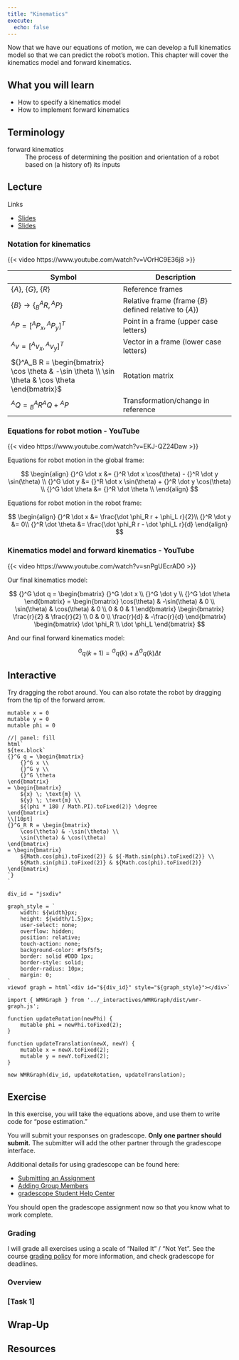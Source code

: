 ```yaml
---
title: "Kinematics"
execute:
  echo: false
---
```


Now that we have our equations of motion, we can develop a full kinematics model so that we can predict the robot's motion. This chapter will cover the kinematics model and forward kinematics.

## What you will learn

- How to specify a kinematics model
- How to implement forward kinematics

## Terminology

forward kinematics
: The process of determining the position and orientation of a robot based on (a history of) its inputs

## Lecture

Links

- [Slides](../_static/lectures/14-Kinematics.pptx)
- [Slides](../_static/lectures/14-Kinematics.pdf)

### Notation for kinematics

{{< video https://www.youtube.com/watch?v=VOrHC9E36j8 >}}

| Symbol | Description |
| --- | --- |
| $\{A\}$, $\{G\}$, $\{R\}$ | Reference frames |
| $\{B\} \rightarrow \{{}^A_B R, {}^A P\}$ | Relative frame (frame $\{B\}$ defined relative to $\{A\}$) |
| ${}^A P = [{}^A P_x, {}^A P_y]^T$ | Point in a frame (upper case letters) |
| ${}^A v = [{}^A v_x, {}^A v_y]^T$ | Vector in a frame (lower case letters) |
| ${}^A_B R = \begin{bmatrix} \cos \theta & -\sin \theta \\ \sin \theta & \cos \theta \end{bmatrix}$ | Rotation matrix |
| ${}^A Q = {}^A_B R {}^A Q + {}^A P$ | Transformation/change in reference |

### Equations for robot motion - YouTube

{{< video https://www.youtube.com/watch?v=EKJ-QZ24Daw >}}

Equations for robot motion in the global frame:

$$
\begin{align}
{}^G \dot x &= {}^R \dot x \cos(\theta) - {}^R \dot y \sin(\theta) \\
{}^G \dot y &= {}^R \dot x \sin(\theta) + {}^R \dot y \cos(\theta) \\
{}^G \dot \theta &= {}^R \dot \theta \\
\end{align}
$$

Equations for robot motion in the robot frame:

$$
\begin{align}
{}^R \dot x &= \frac{\dot \phi_R r + \phi_L r}{2}\\
{}^R \dot y &= 0\\
{}^R \dot \theta &= \frac{\dot \phi_R r - \dot \phi_L r}{d}
\end{align}
$$

### Kinematics model and forward kinematics - YouTube

{{< video https://www.youtube.com/watch?v=snPgUEcrAD0 >}}

Our final kinematics model:

$$
{}^G \dot q =
\begin{bmatrix}
{}^G \dot x \\
{}^G \dot y \\
{}^G \dot \theta
\end{bmatrix} =
\begin{bmatrix}
\cos(\theta) & -\sin(\theta) & 0 \\
\sin(\theta) & \cos(\theta) & 0 \\
0 & 0 & 1
\end{bmatrix}
\begin{bmatrix}
\frac{r}{2} & \frac{r}{2} \\
0 & 0 \\
\frac{r}{d} & -\frac{r}{d}
\end{bmatrix}
\begin{bmatrix}
\dot \phi_R \\
\dot \phi_L
\end{bmatrix}
$$

And our final forward kinematics model:

$$
{}^G q(k + 1) = {}^G q(k) + \Delta {}^G q(k) \Delta t
$$

## Interactive


Try dragging the robot around. You can also rotate the robot by dragging from the tip of the forward arrow.


```ojs
mutable x = 0
mutable y = 0
mutable phi = 0
```

```ojs
//| panel: fill
html`
${tex.block`
{}^G q = \begin{bmatrix}
    {}^G x \\
    {}^G y \\
    {}^G \theta
\end{bmatrix}
= \begin{bmatrix}
    ${x} \; \text{m} \\
    ${y} \; \text{m} \\
    ${(phi * 180 / Math.PI).toFixed(2)} \degree
\end{bmatrix}
\\[10pt]
{}^G_R R = \begin{bmatrix}
    \cos(\theta) & -\sin(\theta) \\
    \sin(\theta) & \cos(\theta)
\end{bmatrix}
= \begin{bmatrix}
    ${Math.cos(phi).toFixed(2)} & ${-Math.sin(phi).toFixed(2)} \\
    ${Math.sin(phi).toFixed(2)} & ${Math.cos(phi).toFixed(2)}
\end{bmatrix}
`}
`
```

```ojs
div_id = "jsxdiv"

graph_style = `
    width: ${width}px;
    height: ${width/1.5}px;
    user-select: none;
    overflow: hidden;
    position: relative;
    touch-action: none;
    background-color: #f5f5f5;
    border: solid #DDD 1px;
    border-style: solid;
    border-radius: 10px;
    margin: 0;
`
viewof graph = html`<div id="${div_id}" style="${graph_style}"></div>`
```

```ojs
import { WMRGraph } from '../_interactives/WMRGraph/dist/wmr-graph.js';

function updateRotation(newPhi) {
    mutable phi = newPhi.toFixed(2);
}

function updateTranslation(newX, newY) {
    mutable x = newX.toFixed(2);
    mutable y = newY.toFixed(2);
}

new WMRGraph(div_id, updateRotation, updateTranslation);
```

## Exercise

In this exercise, you will take the equations above, and use them to write code for "pose estimation."

You will submit your responses on gradescope. **Only one partner should submit.** The submitter will add the other partner through the gradescope interface.

Additional details for using gradescope can be found here:

- [Submitting an Assignment](https://help.gradescope.com/article/ccbpppziu9-student-submit-work)
- [Adding Group Members](https://help.gradescope.com/article/m5qz2xsnjy-student-add-group-members)
- [gradescope Student Help Center](https://help.gradescope.com/category/cyk4ij2dwi-student-workflow)

You should open the gradescope assignment now so that you know what to work complete.

### Grading

I will grade all exercises using a scale of "Nailed It" / "Not Yet". See the course [grading policy](../index.qmd#grading) for more information, and check gradescope for deadlines.

### Overview

### [Task 1]

## Wrap-Up

## Resources
